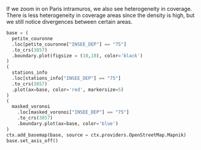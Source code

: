 

If we zoom in on Paris intramuros, we also see heterogeneity in coverage.
There is less heterogeneity in coverage areas since the density is high, but we still notice divergences between certain areas.

```python
base = (
  petite_couronne
  .loc[petite_couronne["INSEE_DEP"] == "75"]
  .to_crs(3857)
  .boundary.plot(figsize = (10,10), color='black')
)
(
  stations_info
  .loc[stations_info["INSEE_DEP"] == "75"]
  .to_crs(3857)
  .plot(ax=base, color='red', markersize=5)
)
(
  masked_voronoi
    .loc[masked_voronoi["INSEE_DEP"] == "75"]
    .to_crs(3857)
    .boundary.plot(ax=base, color='blue')
)
ctx.add_basemap(base, source = ctx.providers.OpenStreetMap.Mapnik)
base.set_axis_off()
```




